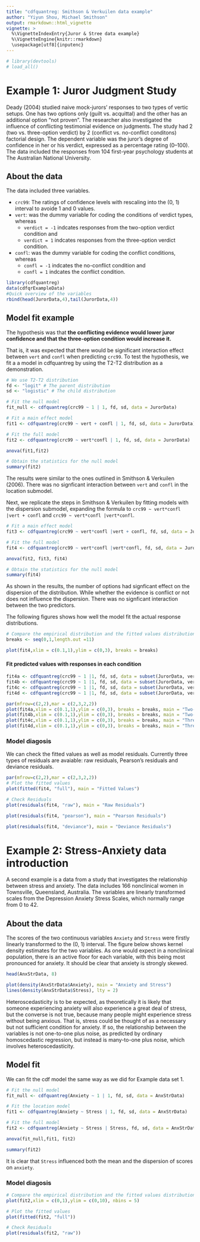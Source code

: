 ---
title: "cdfquantreg: Smithson & Verkuilen data example"
author: "Yiyun Shou, Michael Smithson"
output: rmarkdown::html_vignette
vignette: >
  %\VignetteIndexEntry{Juror & Stree data example}
  %\VignetteEngine{knitr::rmarkdown}
  \usepackage[utf8]{inputenc}
---

```{r, echo=FALSE, warning=FALSE, message=FALSE}
# library(devtools)
# load_all()
```

# Example 1: Juror Judgment Study

Deady (2004) studied naive mock-jurors' responses to two types of vertic setups. One has two options only (guilt vs. acquittal) and the other has an additional option "not proven". 
The researcher also investigated the influence of conflicting testimonial evidence on judgments. 
The study had 2 (two vs. three-option verdict) by 2 (conflict vs. no-conflict conditons) factorial design. The dependent variable was the juror’s degree of confidence in her or his verdict, expressed as a percentage rating (0–100). The data included the responses from 104 first-year psychology students at The Australian National University. 

## About the data 

The data included three variables.

* `crc99`: The ratings of confidence levels with rescaling into the (0, 1) interval to avoide 1 and 0 values.
* `vert`: was the dummy variable for coding the conditions of verdict types, whereas 
    + `verdict = -1` indcates responses from the two-option verdict condition and 
    + `verdict = 1` indcates responses from the three-option verdict condition.
* `confl`: was the dummy variable for coding the conflict conditions, whereas 
    + `confl = -1` indcates the no-conflict condition and 
    + `confl = 1` indcates the conflict condition.


```{r}
library(cdfquantreg)
data(cdfqrExampleData)
#Quick overview of the variables
rbind(head(JurorData,4),tail(JurorData,4))
```


## Model fit example

The hypothesis was that **the conflicting evidence would lower juror confidence and that the three-option condition would increase it.**

That is, it was expected that there would be significant interaction effect between `vert` and `confl` when predicting `crc99`. To test the hypothesis, we fit a a model in cdfquantreg by using the T2-T2 distribution as a demonstration. 

```{r fit}
# We use T2-T2 distribution
fd <- "logit" # The parent distribution
sd <- "logistic" # The child distribution

# Fit the null model
fit_null <- cdfquantreg(crc99 ~ 1 | 1, fd, sd, data = JurorData)

# Fit a main effect model
fit1 <- cdfquantreg(crc99 ~ vert + confl | 1, fd, sd, data = JurorData)

# Fit the full model
fit2 <- cdfquantreg(crc99 ~ vert*confl | 1, fd, sd, data = JurorData)

anova(fit1,fit2)

# Obtain the statistics for the null model
summary(fit2)
```

The results were similar to the ones outlined in Smithson & Verkuilen (2006). There was no signficant interaction between `vert` and `confl` in the location submodel.

Next, we replicate the steps in Smithson & Verkuilen by fitting models with the dispersion submodel, expanding the formula to `crc99 ~ vert*confl |vert + confl` and `crc99 ~ vert*confl |vert*confl`.

```{r fit_dismod}
# Fit a main effect model
fit3 <- cdfquantreg(crc99 ~ vert*confl |vert + confl, fd, sd, data = JurorData)

# Fit the full model
fit4 <- cdfquantreg(crc99 ~ vert*confl |vert*confl, fd, sd, data = JurorData)

anova(fit2, fit3, fit4)

# Obtain the statistics for the null model
summary(fit4)
```


As shown in the results, the number of options had signficant effect on the dispersion of the distribution. While whether the evidence is conflict or not does not influence the dispersion. There was no signficant interaction between the two predictors.

The following figures shows how well the model fit the actual response distributions.

```{r,fig.height=4, fig.width=4}
# Compare the empirical distribution and the fitted values distribution
breaks <- seq(0,1,length.out =11)

plot(fit4,xlim = c(0.1,1),ylim = c(0,3), breaks = breaks)
```

#### Fit predicted values with responses in each condition

```{r,fig.height= 7, fig.width= 7}
fit4a <- cdfquantreg(crc99 ~ 1 |1, fd, sd, data = subset(JurorData, vert ==-1&confl==-1))
fit4b <- cdfquantreg(crc99 ~ 1 |1, fd, sd, data = subset(JurorData, vert ==-1&confl==1))
fit4c <- cdfquantreg(crc99 ~ 1 |1, fd, sd, data = subset(JurorData, vert ==1&confl==-1))
fit4d <- cdfquantreg(crc99 ~ 1 |1, fd, sd, data = subset(JurorData, vert ==1&confl==1))

par(mfrow=c(2,2),mar = c(2,3,2,2))
plot(fit4a,xlim = c(0.1,1),ylim = c(0,3), breaks = breaks, main = "Two-Option and No Conflict")
plot(fit4b,xlim = c(0.1,1),ylim = c(0,3), breaks = breaks, main = "Two-Option and Conflict")
plot(fit4c,xlim = c(0.1,1),ylim = c(0,3), breaks = breaks, main = "Three-Option and No Conflict")
plot(fit4d,xlim = c(0.1,1),ylim = c(0,3), breaks = breaks, main = "Three-Option and Conflict")
```


### Model diagosis

We can check the fitted values as well as model residuals.
Currently three types of residuals are avaiable: raw residuals, Pearson's residuals and deviance residuals.

```{r plotfit,fig.height=9, fig.width= 9}
par(mfrow=c(2,2),mar = c(2,3,2,2))
# Plot the fitted values
plot(fitted(fit4, "full"), main = "Fitted Values")

# Check Residuals
plot(residuals(fit4, "raw"), main = "Raw Residuals")

plot(residuals(fit4, "pearson"), main = "Pearson Residuals")

plot(residuals(fit4, "deviance"), main = "Deviance Residuals")
```

# Example 2: Stress-Anxiety data introduction

A second example is a data from a study that investigates the relationship between stress and anxiety. The data includes 166 nonclinical women in Townsville, Queensland, Australia. The variables are linearly transformed scales from the Depression Anxiety Stress Scales, which normally range from 0 to 42. 

## About the data 

The scores of the two continuous variables `Anxiety` and `Stress` were firstly linearly transformed to the (0, 1) interval. The figure below shows kernel density estimates for the two variables. As one would expect in a nonclinical population, there is an active floor for each variable, with this being most pronounced for anxiety. It should be clear that anxiety is strongly skewed. 

```{r, fig.height= 4, fig.width= 4}
head(AnxStrData, 8)

plot(density(AnxStrData$Anxiety), main = "Anxiety and Stress")
lines(density(AnxStrData$Stress), lty = 2)
```

Heteroscedasticity is to be expected, as theoretically it is likely that someone experiencing anxiety will also experience a great deal of stress, but the converse is not true, because many people might experience stress without being anxious. That is, stress could be thought of as a necessary but not sufficient condition for anxiety. If so, the relationship between the variables is not one-to-one plus noise, as predicted by ordinary homoscedastic regression, but instead is many-to-one plus noise, which involves heteroscedasticity. 

## Model fit

We can fit the cdf model the same way as we did for Example data set 1. 


```{r fit2}
# Fit the null model
fit_null <- cdfquantreg(Anxiety ~ 1 | 1, fd, sd, data = AnxStrData)

# Fit the location model
fit1 <- cdfquantreg(Anxiety ~ Stress | 1, fd, sd, data = AnxStrData)

# Fit the full model
fit2 <- cdfquantreg(Anxiety ~ Stress | Stress, fd, sd, data = AnxStrData)

anova(fit_null,fit1, fit2)

summary(fit2)
```

It is clear that `Stress` influenced both the mean and the dispersion of scores on `anxiety`. 


### Model diagosis

```{r plotfit2, fig.height= 4, fig.width= 4}
# Compare the empirical distribution and the fitted values distribution
plot(fit2,xlim = c(0,1),ylim = c(0,10), nbins = 5)

# Plot the fitted values
plot(fitted(fit2, "full"))

# Check Residuals
plot(residuals(fit2, "raw"))

```


